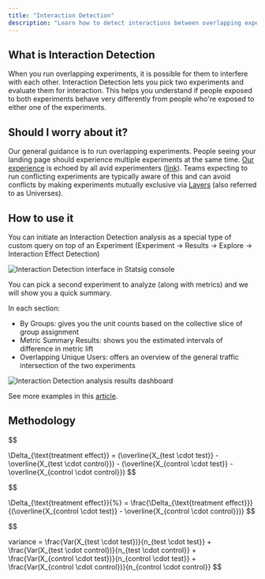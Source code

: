 ```yaml
---
title: "Interaction Detection"
description: "Learn how to detect interactions between overlapping experiments and understand their impact."
---
```



## What is Interaction Detection

When you run overlapping experiments, it is possible for them to interfere with each other. Interaction Detection lets you pick two experiments and evaluate them for interaction. This helps you understand if people exposed to both experiments behave very differently from people who're exposed to either one of the experiments.

## Should I worry about it?

Our general guidance is to run overlapping experiments. People seeing your landing page should experience multiple experiments at the same time. [Our experience](https://www.statsig.com/blog/embracing-overlapping-a-b-tests-and-the-danger-of-isolating-experiments) is echoed by all avid experimenters ([link](https://www.microsoft.com/en-us/research/articles/a-b-interactions-a-call-to-relax/)). Teams expecting to run conflicting experiments are typically aware of this and can avoid conflicts by making experiments mutually exclusive via [Layers](/layers) (also referred to as Universes).

## How to use it

You can initiate an Interaction Detection analysis as a special type of custom query on top of an Experiment (Experiment ->  Results -> Explore -> Interaction Effect Detection)

<Frame>
  <img src="https://graphite-user-uploaded-assets-prod.s3.amazonaws.com/jZMgd0DwQQ1ecgiZmsNS/b49e62b2-ba95-4db3-8d5a-3ce3f08b620d.png" alt="Interaction Detection interface in Statsig console" />
</Frame>

 You can pick a second experiment to analyze (along with metrics) and we will show you a quick summary.

In each section:

- By Groups: gives you the unit counts based on the collective slice of group assignment
- Metric Summary Results: shows you the estimated intervals of difference in metric lift
- Overlapping Unique Users: offers an overview of the general traffic intersection of the two experiments

<Frame>
  <img src="https://github.com/user-attachments/assets/ebbb4383-8abe-4b9b-9132-fb543e6b33ac" alt="Interaction Detection analysis results dashboard" />
</Frame>

See more examples in this [article](https://www.statsig.com/blog/interaction-effect-detection).

## Methodology

$$

\Delta_{\text{treatment effect}} = (\overline{X_{test \cdot test}} - \overline{X_{test \cdot control}}) - (\overline{X_{control \cdot test}} - \overline{X_{control \cdot control}})
$$

$$

\Delta_{\text{treatment effect}}{\%} = \frac{\Delta_{\text{treatment effect}}}{(\overline{X_{control \cdot test}} - \overline{X_{control \cdot control}})}
$$

$$

variance = \frac{Var(X_{test \cdot test})}{n_{test \cdot test}} + \frac{Var(X_{test \cdot control})}{n_{test \cdot control}} + \frac{Var(X_{control \cdot test})}{n_{control \cdot test}} + \frac{Var(X_{control \cdot control})}{n_{control \cdot control}}
$$
